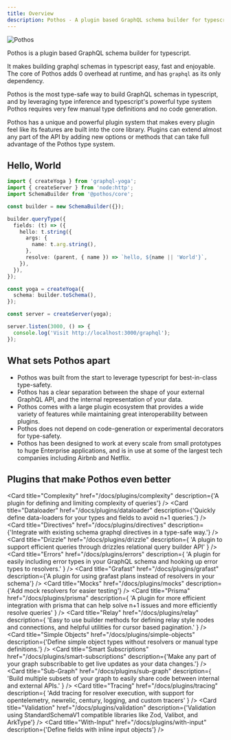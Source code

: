 ```yaml
---
title: Overview
description: Pothos - A plugin based GraphQL schema builder for typescript
---
```


![Pothos](/assets/logo-name-auto.svg)

Pothos is a plugin based GraphQL schema builder for typescript.

It makes building graphql schemas in typescript easy, fast and enjoyable. The core of Pothos adds 0
overhead at runtime, and has `graphql` as its only dependency.

Pothos is the most type-safe way to build GraphQL schemas in typescript, and by leveraging type
inference and typescript's powerful type system Pothos requires very few manual type definitions and
no code generation.

Pothos has a unique and powerful plugin system that makes every plugin feel like its features are
built into the core library. Plugins can extend almost any part of the API by adding new options or
methods that can take full advantage of the Pothos type system.

## Hello, World

```typescript
import { createYoga } from 'graphql-yoga';
import { createServer } from 'node:http';
import SchemaBuilder from '@pothos/core';

const builder = new SchemaBuilder({});

builder.queryType({
  fields: (t) => ({
    hello: t.string({
      args: {
        name: t.arg.string(),
      },
      resolve: (parent, { name }) => `hello, ${name || 'World'}`,
    }),
  }),
});

const yoga = createYoga({
  schema: builder.toSchema(),
});

const server = createServer(yoga);

server.listen(3000, () => {
  console.log('Visit http://localhost:3000/graphql');
});
```

## What sets Pothos apart

- Pothos was built from the start to leverage typescript for best-in-class type-safety.
- Pothos has a clear separation between the shape of your external GraphQL API, and the internal
  representation of your data.
- Pothos comes with a large plugin ecosystem that provides a wide variety of features while
  maintaining great interoperability between plugins.
- Pothos does not depend on code-generation or experimental decorators for type-safety.
- Pothos has been designed to work at every scale from small prototypes to huge Enterprise
  applications, and is in use at some of the largest tech companies including Airbnb and Netflix.

## Plugins that make Pothos even better

<Cards>
  <Card
    title="Add GraphQL"
    href="/docs/plugins/add-graphql"
    description={'Add existing GraphQL types to your schema'}
  />
  <Card
    title="Auth"
    href="/docs/plugins/scope-auth"
    description={'Add global, type level, or field level authorization checks to your schema'}
  />

  <Card
    title="Complexity"
    href="/docs/plugins/complexity"
    description={'A plugin for defining and limiting complexity of queries'}
  />
  <Card
    title="Dataloader"
    href="/docs/plugins/dataloader"
    description={'Quickly define data-loaders for your types and fields to avoid n+1 queries.'}
  />
  <Card
    title="Directives"
    href="/docs/plugins/directives"
    description={'Integrate with existing schema graphql directives in a type-safe way.'}
  />
  <Card
    title="Drizzle"
    href="/docs/plugins/drizzle"
    description={
      'A plugin to support efficient queries through drizzles relational query builder API'
    }
  />
  <Card
    title="Errors"
    href="/docs/plugins/errors"
    description={
      'A plugin for easily including error types in your GraphQL schema and hooking up error types to resolvers.'
    }
  />
  <Card
    title="Grafast"
    href="/docs/plugins/grafast"
    description={'A plugin for using grafast plans instead of resolvers in your schema'}
  />
  <Card
    title="Mocks"
    href="/docs/plugins/mocks"
    description={'Add mock resolvers for easier testing'}
  />
  <Card
    title="Prisma"
    href="/docs/plugins/prisma"
    description={
      'A plugin for more efficient integration with prisma that can help solve n+1 issues and more efficiently resolve queries'
    }
  />
  <Card
    title="Relay"
    href="/docs/plugins/relay"
    description={
      'Easy to use builder methods for defining relay style nodes and connections, and helpful utilities for cursor based pagination.'
    }
  />
  <Card
    title="Simple Objects"
    href="/docs/plugins/simple-objects"
    description={'Define simple object types without resolvers or manual type definitions.'}
  />
  <Card
    title="Smart Subscriptions"
    href="/docs/plugins/smart-subscriptions"
    description={'Make any part of your graph subscribable to get live updates as your data changes.'}
  />
  <Card
    title="Sub-Graph"
    href="/docs/plugins/sub-graph"
    description={
      'Build multiple subsets of your graph to easily share code between internal and external APIs.'
    }
  />
  <Card
    title="Tracing"
    href="/docs/plugins/tracing"
    description={
      'Add tracing for resolver execution, with support for opentelemetry, newrelic, century, logging, and custom tracers'
    }
  />
  <Card
    title="Validation"
    href="/docs/plugins/validation"
    description={'Validation using StandardSchemaV1 compatible libraries like Zod, Valibot, and ArkType'}
  />
  <Card
    title="With-Input"
    href="/docs/plugins/with-input"
    description={'Define fields with inline input objects'}
  />
</Cards>
